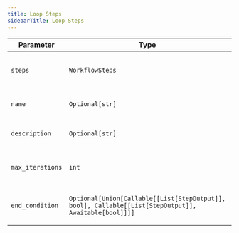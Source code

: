 ```yaml
---
title: Loop Steps
sidebarTitle: Loop Steps
---
```


| Parameter | Type | Default | Description |
|-----------|------|---------|-------------|
| `steps` | `WorkflowSteps` | Required | Steps to execute in each loop iteration |
| `name` | `Optional[str]` | `None` | Name of the loop step |
| `description` | `Optional[str]` | `None` | Description of the loop step |
| `max_iterations` | `int` | `3` | Maximum number of iterations for the loop |
| `end_condition` | `Optional[Union[Callable[[List[StepOutput]], bool], Callable[[List[StepOutput]], Awaitable[bool]]]]` | `None` | Function to evaluate if the loop should end |